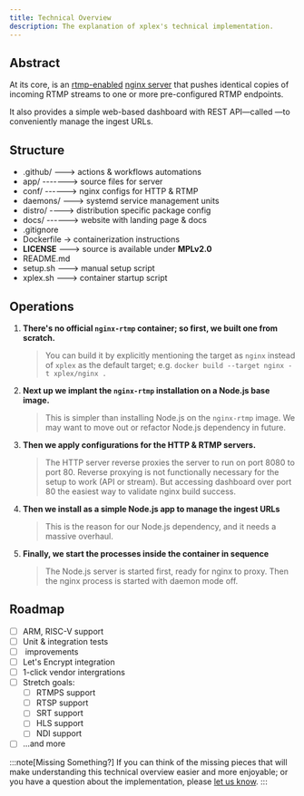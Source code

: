 ```yaml
---
title: Technical Overview
description: The explanation of xplex's technical implementation.
---
```


## Abstract

At its core, <Xplex /> is an [rtmp-enabled](https://github.com/arut/nginx-rtmp-module) [nginx server](http://nginx.org/) that pushes identical copies of incoming RTMP streams to one or more pre-configured RTMP endpoints.

It also provides a simple web-based dashboard with REST API&mdash;called <Xplex isHQ />&mdash;to conveniently manage the ingest URLs.

## Structure

<FileTree>

- .github/ ---> actions & workflows automations
- app/ -------> source files for <Xplex isHQ /> server
- conf/ ------> nginx configs for HTTP & RTMP
- daemons/ ---> systemd service management units
- distro/ ----> distribution specific package config
- docs/ ------> website with landing page & docs
- .gitignore
- Dockerfile -> containerization instructions
- **LICENSE** ---> source is available under **MPLv2.0**
- README.md
- setup.sh ---> <Xplex /> manual setup script
- xplex.sh ---> <Xplex /> container startup script

</FileTree>

## Operations

<Steps>

1. **There's no official `nginx-rtmp` container; so first, we built one from scratch.**
   > You can build it by explicitly mentioning the target as `nginx` instead of `xplex` as the default target; e.g. `docker build --target nginx -t xplex/nginx .`

2. **Next up we implant the `nginx-rtmp` installation on a Node.js base image.**
   > This is simpler than installing Node.js on the `nginx-rtmp` image. We may want to move out or refactor Node.js dependency in future.

3. **Then we apply configurations for the HTTP & RTMP servers.**
   > The HTTP server reverse proxies the <Xplex isHQ /> server to run on port 8080 to port 80.
   > Reverse proxying is not functionally necessary for the setup to work (API or stream).
   > But accessing dashboard over port 80 the easiest way to validate nginx build success.

4. **Then we install <Xplex isHQ /> as a simple Node.js app to manage the ingest URLs**
   > This is the reason for our Node.js dependency, and it needs a massive overhaul.

5. **Finally, we start the processes inside the container in sequence**
   > The Node.js server is started first, ready for nginx to proxy. Then the nginx process is started with daemon mode off.

</Steps>

## Roadmap

- [ ] ARM, RISC-V support
- [ ] Unit & integration tests
- [ ] <Xplex isHQ /> improvements
- [ ] Let's Encrypt integration
- [ ] 1-click vendor intergrations
- [ ] Stretch goals:
  - [ ] RTMPS support
  - [ ] RTSP support
  - [ ] SRT support
  - [ ] HLS support
  - [ ] NDI support
- [ ] ...and more

:::note[Missing Something?]
If you can think of the missing pieces that will make understanding this technical overview easier and more enjoyable; or you have a question about the implementation, please [let us know](https://github.com/debloper/xplex/issues).
:::
